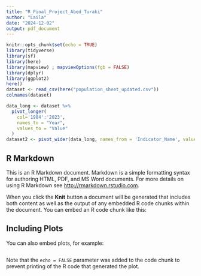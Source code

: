 ```yaml
---
title: "R_Final_Project_Abed_Turaki"
author: "Laila"
date: "2024-12-02"
output: pdf_document
---
```


```r
knitr::opts_chunk$set(echo = TRUE)
library(tidyverse)
library(sf)
library(here)
library(mapview) ; mapviewOptions(fgb = FALSE)
library(dplyr)
library(ggplot2)
here()
dataset <- read_csv(here("population_sheet_updated.csv"))
colnames(dataset)

data_long <- dataset %>%
  pivot_longer(
    col='1984':'2023',
    names_to = "Year",
    values_to = "Value"
  )
dataset2 <- pivot_wider(data_long, names_from = 'Indicator_Name', values_from ='Value')  


```

## R Markdown

This is an R Markdown document. Markdown is a simple formatting syntax for authoring HTML, PDF, and MS Word documents. For more details on using R Markdown see <http://rmarkdown.rstudio.com>.

When you click the **Knit** button a document will be generated that includes both content as well as the output of any embedded R code chunks within the document. You can embed an R code chunk like this:


## Including Plots

You can also embed plots, for example:

```r

```

Note that the `echo = FALSE` parameter was added to the code chunk to prevent printing of the R code that generated the plot.

